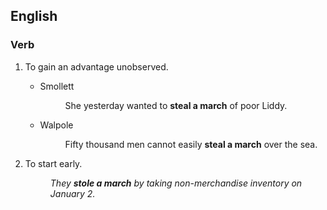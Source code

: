 ==English==

===Verb===
{{head|en|verb|head=[[steal]] [[a]] [[march]]}}

# {{label|en|intransitive|idiomatic}} To gain an advantage unobserved.
#* Smollett
#*: She yesterday wanted to '''steal a march''' of poor Liddy.
#* Walpole
#*: Fifty thousand men cannot easily '''steal a march''' over the sea.
# {{label|en|intransitive|idiomatic}} To start early.
#: ''They '''stole a march''' by taking non-merchandise inventory on January 2.''